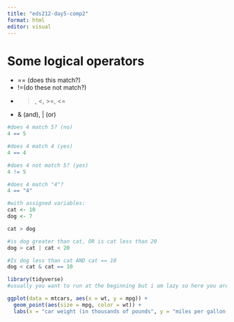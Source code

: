 ```yaml
---
title: "eds212-day5-comp2"
format: html
editor: visual
---
```


# Some logical operators

-   == (does this match?)
-   !=(do these not match?)
-   >, <, >=, <=
-   & (and), | (or)
```r
#does 4 match 5? (no)
4 == 5

#does 4 match 4 (yes)
4 == 4

#does 4 not match 5? (yes)
4 != 5

#does 4 match "4"?
4 == "4"

#with assigned variables:
cat <- 10
dog <- 7

cat > dog

#is dog greater than cat, OR is cat less than 20
dog > cat | cat < 20

#Is dog less than cat AND cat == 10
dog < cat & cat == 10
```

```r
library(tidyverse)
#usually you want to run at the beginning but i am lazy so here you are lol
```

```r
ggplot(data = mtcars, aes(x = wt, y = mpg)) + 
  geom_point(aes(size = mpg, color = wt)) + 
  labs(x = "car weight (in thousands of pounds", y = "miles per gallon(mpg)", title = "weight vs mpg")
```

